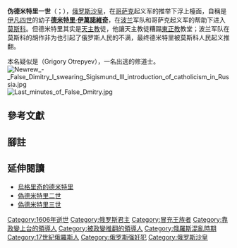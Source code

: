 {{unreferenced|time=2012-2-7}} 
{{About|冒充俄羅斯皇族者|同名或類似名或消歧義的條目名|德米特里·伊萬諾維奇|其他德米特里的冒名者|偽德米特里}}
{{Infobox royalty
| name            = 伪德米特里一世<br/>False Dmitry I
| image           = Dymitr Samozwaniec.jpg
| caption         =
| succession      = [[俄國君主列表#俄罗斯混乱时期|俄羅斯沙皇]]
| reign           = 1605年6月10日 – 1606年5月17日
| coronation      = 1605年7月21日
| predecessor     = [[費奧多爾二世|費奧多爾二世]]
| successor       = [[瓦西里四世|瓦西里四世]]
| birth_date      = {{birth date|1582|10|19|df=y}}（自稱）
| birth_place     = 未知
| death_date      = {{death date and age|1606|05|17|1582|10|19|df=y}}
| death_place     = [[俄羅斯沙皇國|俄羅斯沙皇國]][[莫斯科|莫斯科]]
| spouse          = {{Link-en|瑪麗娜·姆尼舍克|Marina Mniszech}}
| issue           =
| full name       = 尤里（格里戈里）·奧特列皮耶夫？<br/>Yuri (Grigory) Otrepyev
| house           = [[留里克王朝|留里克王朝]]（自稱）
| house-type      = 朝代
| father          = 未知
| mother          = 未知
| othertitles     =
| royal anthem    =
| date of burial  =
| place of burial =
| signature       = Подпись Лжедмитрия I.svg
}}

'''伪德米特里一世'''（{{lang-ru|Лжедмитрий I}}；{{bd|1582年||1606年|5月17日}}{{efn|出生年份為本人自己宣告的年份，與其冒充的[[烏格里奇的德米特里|烏格里奇的德米特里]]出生年相同，他實際的出生年份未知}}），[[俄罗斯|俄罗斯]][[沙皇|沙皇]]，在[[哥萨克|哥萨克]]起义军的推举下浮上檯面，自稱是[[伊凡四世|伊凡四世]]的幼子'''[[烏格里奇的德米特里|德米特里·伊萬諾維奇]]'''，在[[波兰|波兰]]军队和哥萨克起义军的帮助下进入[[莫斯科|莫斯科]]。但德米特里其实是[[天主教|天主教]]徒，他讓天主教徒糟蹋[[正教會|東正教]]教堂；波兰军队在莫斯科的胡作非为也引起了俄罗斯人民的不满，最终德米特里被莫斯科人民起义推翻。

本名疑似是{{link-ru|格里戈里·奧特列皮耶夫|Григорий Отрепьев}}（Grigory Otrepyev），一名出逃的修道士。
[[Image:Newrew_-_False_Dimitry_I_swearing_Sigismund_III_introduction_of_catholicism_in_Russia.jpg|thumb]]
[[Image:Last_minutes_of_False_Dmitry.jpg|thumb]]

==參考文獻==
{{Reflist}}

== 腳註 ==
{{notelist}}

==延伸閱讀==
*[[烏格里奇的德米特里|烏格里奇的德米特里]]
*[[偽德米特里二世|偽德米特里二世]]
*[[偽德米特里三世|偽德米特里三世]]

{{start box}}
{{s-hou|[[留里克王朝|留里克王朝]]||1582年（自稱）|1606年|5月17日}}
{{s-reg|}}
{{s-before|[[費奧多爾·戈東諾夫|費奧多爾二世]]}}
{{s-title|[[俄羅斯沙皇國|俄羅斯沙皇國]][[俄國君主列表|沙皇]]|1605年－1606年}}
{{s-after|[[瓦西里四世|瓦西里四世]]}}
{{end box}}

{{俄羅斯君主}}
{{Authority control}}
{{DEFAULTSORT:Dmitry I, False}}
[[Category:1606年逝世|Category:1606年逝世]]
[[Category:俄罗斯君主|Category:俄罗斯君主]]
[[Category:冒充王族者|Category:冒充王族者]]
[[Category:靠政變上台的領導人|Category:靠政變上台的領導人]]
[[Category:被政變推翻的領導人|Category:被政變推翻的領導人]]
[[Category:俄羅斯混亂時期|Category:俄羅斯混亂時期]]
[[Category:17世紀俄羅斯人|Category:17世紀俄羅斯人]]
[[Category:俄罗斯强奸犯|Category:俄罗斯强奸犯]]
[[Category:俄罗斯沙皇|Category:俄罗斯沙皇]]